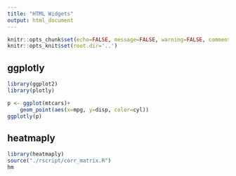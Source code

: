 ```yaml
---
title: "HTML Widgets"
output: html_document
---
```


```r
knitr::opts_chunk$set(echo=FALSE, message=FALSE, warning=FALSE, comment="")
knitr::opts_knit$set(root.dir='..')
```

## ggplotly
```r
library(ggplot2)
library(plotly)

p <- ggplot(mtcars)+
    geom_point(aes(x=mpg, y=disp, color=cyl))
ggplotly(p)
```

## heatmaply
```r
library(heatmaply)
source("./rscript/corr_matrix.R")
hm
```

